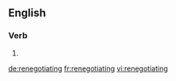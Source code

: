 ==English==

===Verb===
{{head|en|present participle}}

# {{present participle of|renegotiate|lang=en|nocat=1}}

[[de:renegotiating]]
[[fr:renegotiating]]
[[vi:renegotiating]]
